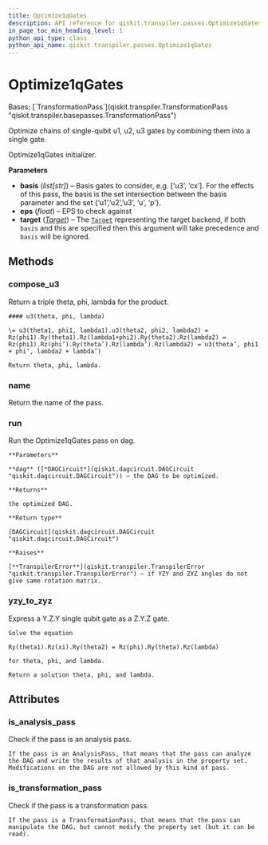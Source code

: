 ```yaml
---
title: Optimize1qGates
description: API reference for qiskit.transpiler.passes.Optimize1qGates
in_page_toc_min_heading_level: 1
python_api_type: class
python_api_name: qiskit.transpiler.passes.Optimize1qGates
---
```


# Optimize1qGates

<Class id="qiskit.transpiler.passes.Optimize1qGates" isDedicatedPage={true} github="https://github.com/qiskit/qiskit/tree/stable/0.24/qiskit/transpiler/passes/optimization/optimize_1q_gates.py" signature="Optimize1qGates(*args, **kwargs)">
  Bases: [`TransformationPass`](qiskit.transpiler.TransformationPass "qiskit.transpiler.basepasses.TransformationPass")

  Optimize chains of single-qubit u1, u2, u3 gates by combining them into a single gate.

  Optimize1qGates initializer.

  **Parameters**

  *   **basis** (*list\[str]*) – Basis gates to consider, e.g. \[‘u3’, ‘cx’]. For the effects of this pass, the basis is the set intersection between the basis parameter and the set \{‘u1’,’u2’,’u3’, ‘u’, ‘p’}.
  *   **eps** (*float*) – EPS to check against
  *   **target** ([*Target*](qiskit.transpiler.Target "qiskit.transpiler.Target")) – The [`Target`](qiskit.transpiler.Target "qiskit.transpiler.Target") representing the target backend, if both `basis` and this are specified then this argument will take precedence and `basis` will be ignored.

  ## Methods

  <span id="qiskit-transpiler-passes-optimize1qgates-compose-u3" />

  ### compose\_u3

  <Function id="qiskit.transpiler.passes.Optimize1qGates.compose_u3" name="compose_u3" signature="static Optimize1qGates.compose_u3(theta1, phi1, lambda1, theta2, phi2, lambda2)">
    Return a triple theta, phi, lambda for the product.

    #### u3(theta, phi, lambda)

    \= u3(theta1, phi1, lambda1).u3(theta2, phi2, lambda2) = Rz(phi1).Ry(theta1).Rz(lambda1+phi2).Ry(theta2).Rz(lambda2) = Rz(phi1).Rz(phi’).Ry(theta’).Rz(lambda’).Rz(lambda2) = u3(theta’, phi1 + phi’, lambda2 + lambda’)

    Return theta, phi, lambda.
  </Function>

  <span id="qiskit-transpiler-passes-optimize1qgates-name" />

  ### name

  <Function id="qiskit.transpiler.passes.Optimize1qGates.name" name="name" signature="Optimize1qGates.name()">
    Return the name of the pass.
  </Function>

  <span id="qiskit-transpiler-passes-optimize1qgates-run" />

  ### run

  <Function id="qiskit.transpiler.passes.Optimize1qGates.run" name="run" signature="Optimize1qGates.run(dag)">
    Run the Optimize1qGates pass on dag.

    **Parameters**

    **dag** ([*DAGCircuit*](qiskit.dagcircuit.DAGCircuit "qiskit.dagcircuit.DAGCircuit")) – the DAG to be optimized.

    **Returns**

    the optimized DAG.

    **Return type**

    [DAGCircuit](qiskit.dagcircuit.DAGCircuit "qiskit.dagcircuit.DAGCircuit")

    **Raises**

    [**TranspilerError**](qiskit.transpiler.TranspilerError "qiskit.transpiler.TranspilerError") – if YZY and ZYZ angles do not give same rotation matrix.
  </Function>

  <span id="qiskit-transpiler-passes-optimize1qgates-yzy-to-zyz" />

  ### yzy\_to\_zyz

  <Function id="qiskit.transpiler.passes.Optimize1qGates.yzy_to_zyz" name="yzy_to_zyz" signature="static Optimize1qGates.yzy_to_zyz(xi, theta1, theta2, eps=1e-09)">
    Express a Y.Z.Y single qubit gate as a Z.Y.Z gate.

    Solve the equation

$$
$$

    Ry(theta1).Rz(xi).Ry(theta2) = Rz(phi).Ry(theta).Rz(lambda)

    for theta, phi, and lambda.

    Return a solution theta, phi, and lambda.
  </Function>

  ## Attributes

  ### is\_analysis\_pass

  <Attribute id="qiskit.transpiler.passes.Optimize1qGates.is_analysis_pass" name="is_analysis_pass">
    Check if the pass is an analysis pass.

    If the pass is an AnalysisPass, that means that the pass can analyze the DAG and write the results of that analysis in the property set. Modifications on the DAG are not allowed by this kind of pass.
  </Attribute>

  ### is\_transformation\_pass

  <Attribute id="qiskit.transpiler.passes.Optimize1qGates.is_transformation_pass" name="is_transformation_pass">
    Check if the pass is a transformation pass.

    If the pass is a TransformationPass, that means that the pass can manipulate the DAG, but cannot modify the property set (but it can be read).
  </Attribute>
</Class>

